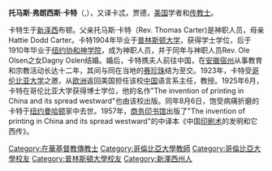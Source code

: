{{Unreferenced|time=2017-12-12T00:18:22+00:00}}
'''托马斯·弗朗西斯·卡特'''（'''{{lang|en|Thomas Francis Carter}}''',{{bd|1882年|10月26日|1925年|8月6日|catIdx=C}}），又译卡忒，贾德，[[美国|美国]]学者和[[传教士|传教士]]。

卡特生于[[新泽西|新泽西]]布顿。父亲托马斯·卡特（Rev. Thomas Carter)是神职人员，母亲Hattie Dodd Carter。卡特1904年毕业于[[普林斯顿大学|普林斯顿大学]]，获得学士学位，后于1910年毕业于[[纽约协和神学院|纽约协和神学院]]，成为神职人员，并于同年与神职人员Rev. Ole Olsen之女Dagny Oslen结婚。婚后，卡特携夫人前往中国，在[[安徽|安徽]][[宿州|宿州]]从事教育和宗教活动长达十二年，其间与同在当地的[[赛珍珠|赛珍珠]]结为至交。1923年，卡特受[[哥伦比亚大学|哥伦比亚大学]]之邀，从[[欧洲|欧洲]]返回美国担任该校[[中国|中国]]语言系主任，教授。1925年6月，卡特在哥伦比亚大学获得博士学位，他的名作"The invention of printing in China and its spread westward"也由该校出版。同年8月6日，饱受病痛折磨的卡特于[[纽约|纽约]][[曼哈顿|曼哈顿]]家中去世。1957年，[[商务印书馆|商务印书馆]]出版了"The invention of printing in China and its spread westward"的中译本《中国[[印刷术|印刷术]]的发明和它西传》。

{{DEFAULTSORT:Carter, Thomas Francis}}
[[Category:在華基督教傳教士|Category:在華基督教傳教士]]
[[Category:哥倫比亞大學教師|Category:哥倫比亞大學教師]]
[[Category:哥倫比亞大學校友|Category:哥倫比亞大學校友]]
[[Category:普林斯頓大學校友|Category:普林斯頓大學校友]]
[[Category:新澤西州人|Category:新澤西州人]]